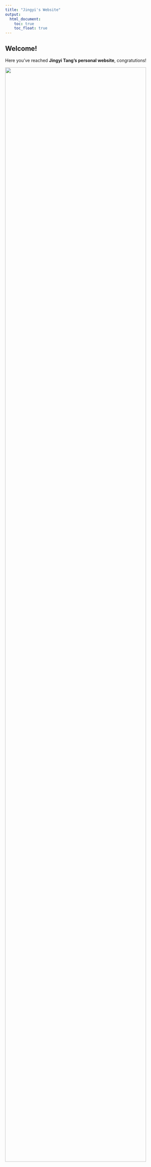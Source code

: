 ```yaml
---
title: "Jingyi's Website"
output: 
  html_document:
    toc: true
    toc_float: true
---
```


## Welcome!

Here you've reached **Jingyi Tang's personal website**, congratutions!

<img src="image/giphy.gif" style="width:95%">

## Here's **the star** of Jingyi's page:
    
The most-loved and must-love puppy - **Mochi**!
<img src="image/puppy_uda.jpg" style="width:95%">
<img src="image/puppy_ins_girl.jpg" style="width:95%">

## Here's something Jingyi likes to do:

Half-finished doddles:
<img src="image/serious_doodle.jpg" style="width:95%">
But this is more me:
<img src="image/wired_doodle.jpg" style="width:95%">
OK, I always change to something more legit:
<img src="image/should_doddle.jpg" style="width:95%">